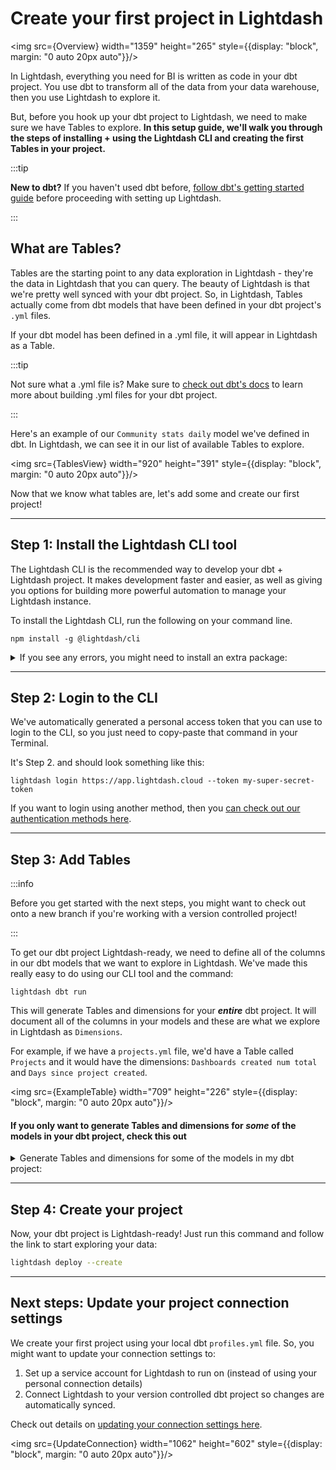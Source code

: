 
# Create your first project in Lightdash

<img src={Overview} width="1359" height="265" style={{display: "block", margin: "0 auto 20px auto"}}/>

In Lightdash, everything you need for BI is written as code in your dbt project. You use dbt to transform all of the data from your data warehouse, then you use Lightdash to explore it.

But, before you hook up your dbt project to Lightdash, we need to make sure we have Tables to explore. **In this setup guide, we'll walk you through the steps of installing + using the Lightdash CLI and creating the first Tables in your project.**

:::tip

**New to dbt?** If you haven't used dbt before, [follow dbt's getting started guide](https://docs.getdbt.com/tutorial/setting-up) 
before proceeding with setting up Lightdash.

:::

## What are Tables?

Tables are the starting point to any data exploration in Lightdash - they're the data in Lightdash that you can query. The beauty of Lightdash is that we're pretty well synced with your dbt project. So, in Lightdash, Tables actually come from dbt models that have been defined in your dbt project's `.yml` files.

If your dbt model has been defined in a .yml file, it will appear in Lightdash as a Table. 

:::tip

Not sure what a .yml file is? Make sure to [check out dbt's docs](https://docs.getdbt.com/reference/configs-and-properties) to learn more about building .yml files for your dbt project.

:::

Here's an example of our `Community stats daily` model we've defined in dbt. In Lightdash, we can see it in our list of available Tables to explore.

<img src={TablesView} width="920" height="391" style={{display: "block", margin: "0 auto 20px auto"}}/>

Now that we know what tables are, let's add some and create our first project!

---

## Step 1: Install the Lightdash CLI tool

The Lightdash CLI is the recommended way to develop your dbt + Lightdash project. It makes development faster and
easier, as well as giving you options for building more powerful automation to manage your Lightdash instance.

To install the Lightdash CLI, run the following on your command line.

```shell
npm install -g @lightdash/cli
```

<details>
  <summary>If you see any errors, you might need to install an extra package:</summary>
  **Mac OS**


  ```shell
  /bin/bash -c "$(curl -fsSL https://raw.githubusercontent.com/Homebrew/install/HEAD/install.sh)" # install homebrew if you don't have it
  brew install unixodbc
  npm install -g @lightdash/cli
  ```

  **Ubuntu**

  ```shell
  sudo apt install unixodbc
  npm install -g @lightdash/cli
  ```
</details>

---

## Step 2: Login to the CLI

We've automatically generated a personal access token that you can use to login to the CLI, so you just need to copy-paste that command in your Terminal.

It's Step 2. and should look something like this:

```shell
lightdash login https://app.lightdash.cloud --token my-super-secret-token 
```

If you want to login using another method, then you [can check out our authentication methods here](/guides/cli/cli-authentication.mdx). 

---

## Step 3: Add Tables

:::info

Before you get started with the next steps, you might want to check out onto a new branch if you're working with a version controlled project!

:::

To get our dbt project Lightdash-ready, we need to define all of the columns in our dbt models that we want to explore in Lightdash. We've made this really easy to do using our CLI tool and the command:

```shell
lightdash dbt run
```

This will generate Tables and dimensions for your **_entire_** dbt project. It will document all of the columns in your models and these are what we explore in Lightdash as `Dimensions`.

For example, if we have a `projects.yml` file, we'd have a Table called `Projects` and it would have the dimensions: `Dashboards created num total` and `Days since project created`.

<img src={ExampleTable} width="709" height="226" style={{display: "block", margin: "0 auto 20px auto"}}/>


#### If you only want to generate Tables and dimensions for **_some_** of the models in your dbt project, check this out
<details>
  <summary>Generate Tables and dimensions for some of the models in my dbt project:</summary>
  There may be a specific set of models that you want to start out with as Tables in Lightdash. If this is the case, we recommend [using dbt's `tags`](https://docs.getdbt.com/reference/resource-configs/tags) to tag these models. You can use sets of existing tags, or you can create a new Lightdash-specific tag. Something like this:

  ```yaml
  {{
    config(
      materialized='table',
      tags=['lightdash']
    )
  }}
  ```

  The `lightdash dbt run` command supports dbt model selection syntax to generate .yml files for a group of models. This means you can use tags or other model selection syntax to specify which models you want to generate dimensions for in your dbt project.

  ```shell
  lightdash dbt run -s tag:lightdash # all models with the lightdash tag
  lightdash dbt run -s payments  # just payments
  lightdash dbt run -s payments+ # payments and all children
  lightdash dbt run -s +payments # payments and all parents
  lightdash dbt run -s payments+ +customers tag:lightdash # mix and match
  ```
</details>

---

## Step 4: Create your project

Now, your dbt project is Lightdash-ready! Just run this command and follow the link to start exploring your data:

```bash
lightdash deploy --create
```

---

## Next steps: Update your project connection settings

We create your first project using your local dbt `profiles.yml` file. So, you might want to update your connection settings to:

1. Set up a service account for Lightdash to run on (instead of using your personal connection details)
2. Connect Lightdash to your version controlled dbt project so changes are automatically synced.

Check out details on [updating your connection settings here](/get-started/setup-lightdash/connect-project.mdx).  

<img src={UpdateConnection} width="1062" height="602" style={{display: "block", margin: "0 auto 20px auto"}}/>
